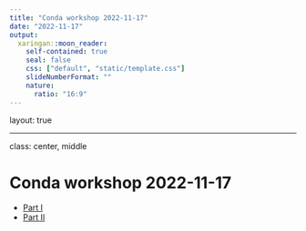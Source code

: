 ```yaml
---
title: "Conda workshop 2022-11-17"
date: "2022-11-17"
output:
  xaringan::moon_reader:
    self-contained: true
    seal: false
    css: ["default", "static/template.css"]
    slideNumberFormat: ""
    nature:
      ratio: "16:9"
---
```


layout: true
<div class="scilife-logo"></div>
<div class="nbis-logo"></div>

---

class: center, middle

# Conda workshop 2022-11-17

* [Part I](conda.html)
* [Part II](practical.html)
